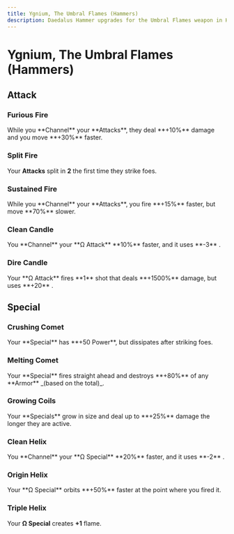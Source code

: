 ```yaml
---
title: Ygnium, The Umbral Flames (Hammers)
description: Daedalus Hammer upgrades for the Umbral Flames weapon in Hades 2.
---
```



# Ygnium, The Umbral Flames (Hammers)

## Attack

### Furious Fire

<Box>
  While you **Channel** your **Attacks**, they deal **+10%** damage and you move
  **+30%** faster.
</Box>

### Split Fire

<Box>Your **Attacks** split in **2** the first time they strike foes.</Box>

### Sustained Fire

<Box>
  While you **Channel** your **Attacks**, you fire **+15%** faster, but move
  **70%** slower.
</Box>

### Clean Candle

<Box>
  You **Channel** your **Ω Attack** **10%** faster, and it uses **-3** <IconMagick />.
</Box>

### Dire Candle

<Box>
  Your **Ω Attack** fires **1** shot that deals **+1500%** damage, but uses
  **+20** <IconMagick />.
</Box>

## Special

### Crushing Comet

<Box>
  Your **Special** has **+50 Power**, but dissipates after striking foes.
</Box>

### Melting Comet

<Box>
  Your **Special** fires straight ahead and destroys **+80%** of any **Armor**
  _(based on the total)_.
</Box>

### Growing Coils

<Box>
  Your **Specials** grow in size and deal up to **+25%** damage the longer they
  are active.
</Box>

### Clean Helix

<Box>
  You **Channel** your **Ω Special** **20%** faster, and it uses **-2** <IconMagick />.
</Box>

### Origin Helix

<Box>
  Your **Ω Special** orbits **+50%** faster at the point where you fired it.
</Box>

### Triple Helix

<Box>Your **Ω Special** creates **+1** flame.</Box>
